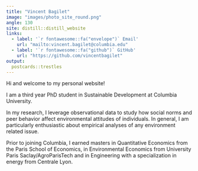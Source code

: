 ```yaml
---
title: "Vincent Bagilet"
image: "images/photo_site_round.png"
angle: 130
site: distill::distill_website
links:
  - label: '`r fontawesome::fa("envelope")` Email'
    url: "mailto:vincent.bagilet@columbia.edu"
  - label: '`r fontawesome::fa("github")` GitHub'
    url: "https://github.com/vincentbagilet"
output:
  postcards::trestles
---
```

 
Hi and welcome to my personal website!

I am a third year PhD student in Sustainable Development at Columbia University. 

In my research, I leverage observational data to study how social norms and peer behavior affect environmental attitudes of individuals. In general, I am particularly enthusiastic about empirical analyses of any environment related issue. 

Prior to joining Columbia, I earned masters in Quantitative Economics from the Paris School of Economics, in Environmental Economics from University Paris Saclay/AgroParisTech and in Engineering with a specialization in energy from Centrale Lyon.









